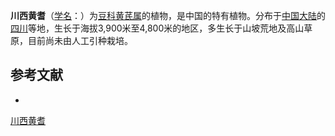 {{Speciesbox
| name = 川西黄耆
| status = 
| status_system = 
| image =
| genus = Astragalus
| species = craibianus
| authority = Simps.
}}

'''川西黄耆'''（[[学名|学名]]：{{lang|la|'''''Astragalus craibianus'''''}}）为[[豆科|豆科]][[黄芪属|黄芪属]]的植物，是中国的特有植物。分布于[[中国大陆|中国大陆]]的[[四川|四川]]等地，生长于海拔3,900米至4,800米的地区，多生长于山坡荒地及高山草原，目前尚未由人工引种栽培。

== 参考文献 ==
<div class="references-small">
* {{cite web| url =http://www.bioinfo.cn/db05/KmzwSpecies.php?action=view&id=15693| title =川西黄耆| work =《中国高等植物数据库全库》| publisher =中国科学院微生物研究所| author =昆明植物研究所| accessdate =2009-02-24| deadurl =yes| archiveurl =https://web.archive.org/web/20160305025114/http://www.bioinfo.cn/db05/KmzwSpecies.php?action=view&id=15693| archivedate =2016-03-05}}
</div>
{{Taxonbar|from=Q11055921}}

[[Category:黄芪属|川西黄耆]]


{{植物小作品}}